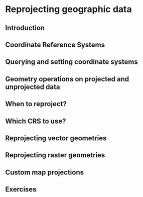 # Reprojecting geographic data {#reproj-geo-data}

## Introduction

## Coordinate Reference Systems

## Querying and setting coordinate systems

## Geometry operations on projected and unprojected data

## When to reproject?

## Which CRS to use?

## Reprojecting vector geometries

## Reprojecting raster geometries

## Custom map projections

## Exercises
